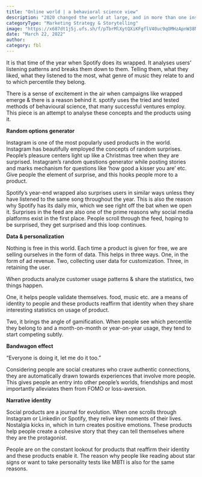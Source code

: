 ```yaml
---
title: "Online world | a behavioral science view"
description: "2020 changed the world at large, and in more than one instance, for the better."
categoryType: "Marketing Strategy & Storytelling"
image: "https://x687dt1j5j.ufs.sh/f/pTbrMlXytQXiKFgflV40uc9qOMHzApnW38NDejVaClskLmrx"
date: "March 22, 2022"
author:
category: fbl
---
```


It is that time of the year when Spotify does its wrapped. It analyses users’ listening patterns and breaks them down to them. Telling them, what they liked, what they listened to the most, what genre of music they relate to and to which percentile they belong.

There is a sense of excitement in the air when campaigns like wrapped emerge & there is a reason behind it. spotify uses the tried and tested methods of behavioural science, that many successful ventures employ. This piece is an attempt to analyse these concepts and the products using it.

**Random options generator**

Instagram is one of the most popularly used products in the world. Instagram has beautifully employed the concepts of random surprises. People’s pleasure centers light up like a Christmas tree when they are surprised. Instagram’s random questions generator while posting stories and marks mechanism for questions like ‘how good a kisser you are’ etc. Give people the element of surprise, and this hooks people more to a product.

Spotify’s year-end wrapped also surprises users in similar ways unless they have listened to the same song throughout the year. This is also the reason why Spotify has its daily mix, which we see right off the bat when we open it. Surprises in the feed are also one of the prime reasons why social media platforms exist in the first place. People scroll through the feed, hoping to be surprised, they get surprised and this loop continues.

**Data & personalization**

Nothing is free in this world. Each time a product is given for free, we are selling ourselves in the form of data. This helps in three ways. One, in the form of ad revenue. Two, collecting user data for customization. Three, in retaining the user.

When products analyze customer usage patterns & share the statistics, two things happen.

One, it helps people validate themselves. food, music etc. are a means of identity to people and these products reaffirm that identity when they share interesting statistics on usage of product.

Two, it brings the angle of gamification. When people see which percentile they belong to and a month-on-month or year-on-year usage, they tend to start competing subtly.

**Bandwagon effect**

“Everyone is doing it, let me do it too.”

Considering people are social creatures who crave authentic connections, they are automatically drawn towards experiences that involve more people. This gives people an entry into other people’s worlds, friendships and most importantly alleviates them from FOMO or loss-aversion.

**Narrative identity**

Social products are a journal for evolution. When one scrolls through Instagram or Linkedin or Spotify, they relive key moments of their lives. Nostalgia kicks in, which in turn creates positive emotions. These products help people create a cohesive story that they can tell themselves where they are the protagonist.

People are on the constant lookout for products that reaffirm their identity and these products enable it. The reason why people like reading about star signs or want to take personality tests like MBTI is also for the same reasons.
